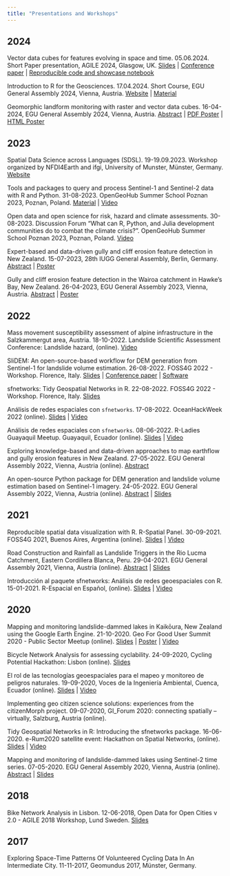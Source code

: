 ```yaml
---
title: "Presentations and Workshops"
---
```


## 2024
Vector data cubes for features evolving in space and time. 05.06.2024. Short Paper presentation, AGILE 2024, Glasgow, UK. [Slides](https://loreabad6.github.io/vdc-space-time-feats/presentation/agile24.html#/title-slide) | [Conference paper](https://doi.org/10.5194/agile-giss-5-16-2024) | [Reproducible code and showcase notebook](https://github.com/loreabad6/vdc-space-time-feats?tab=readme-ov-file)

Introduction to R for the Geosciences. 17.04.2024. Short Course, EGU General Assembly 2024, Vienna, Austria. [Website](https://meetingorganizer.copernicus.org/EGU24/session/49442) | [Material](https://loreabad6.github.io/egu24-sc-R4geosciences/)

Geomorphic landform monitoring with raster and vector data cubes. 16-04-2024, EGU General Assembly 2024, Vienna, Austria. [Abstract](https://doi.org/10.5194/egusphere-egu24-10019) | [PDF Poster](https://research.uni-salzburg.at/ws/portalfiles/portal/35239558/EGU24_AbadL_Poster_BetterLandscape.pdf) | [HTML Poster](https://loreabad6.github.io/posters/EGU24/EGU24-poster-betterland.html)

## 2023

Spatial Data Science across Languages (SDSL). 19-19.09.2023. Workshop organized by NFDI4Earth and ifgi, University of Munster,  Münster, Germany. [Website](https://r-spatial.org/sdsl/)

Tools and packages to query and process Sentinel-1 and Sentinel-2 data with R and Python. 31-08-2023. OpenGeoHub Summer School Poznan 2023, Poznan, Poland. [Material](https://loreabad6.github.io/ogh23/) | [Video](https://doi.org/10.5446/63365)

Open data and open science for risk, hazard and climate assessments. 30-08-2023. Discussion Forum "What can R, Python, and Julia development communities do to combat the climate crisis?". OpenGeoHub Summer School Poznan 2023, Poznan, Poland. [Video](https://youtu.be/qiUh9WjozRA)

Expert-based and data-driven gully and cliff erosion feature detection in New Zealand. 15-07-2023, 28th IUGG General Assembly, Berlin, Germany. [Abstract](https://doi.org/10.57757/IUGG23-0228) | [Poster](https://research.uni-salzburg.at/ws/portalfiles/portal/32837631/IUGG23_AbadL_Poster_BetterPortrait.pdf)

Gully and cliff erosion feature detection in the Wairoa catchment in Hawke’s Bay, New Zealand. 26-04-2023, EGU General Assembly 2023, Vienna, Austria. [Abstract](https://doi.org/10.5194/egusphere-egu23-1468) | [Poster](https://uni-salzburg.elsevierpure.com/files/30166446/EGU23_AbadL_Poster_v2_compressed.pdf)

## 2022

Mass movement susceptibility assessment of alpine infrastructure in the Salzkammergut area, Austria. 18-10-2022. Landslide Scientific Assessment Conference: Landslide hazard, (online). [Video](https://www.youtube.com/watch?v=96H3rLHHazo&ab_channel=LandScient)

SliDEM: An open-source-based workflow for DEM generation from Sentinel-1 for landslide volume estimation. 26-08-2022. FOSS4G 2022 - Workshop. Florence, Italy. [Slides](https://drive.google.com/file/d/1tc5K_Rwd8wFz1pvrpZXZ7StEUtlCWMeJ/view) | [Conference paper](https://doi.org/10.5194/isprs-archives-XLVIII-4-W1-2022-5-2022) | [Software](https://github.com/SliDEM-project/SliDEM-python)

sfnetworks: Tidy Geospatial Networks in R. 22-08-2022. FOSS4G 2022 - Workshop. Florence, Italy. [Slides](https://sfnetworks.github.io/foss4g-workshop/slides/slides)

Análisis de redes espaciales con `sfnetworks`. 17-08-2022. OceanHackWeek 2022 (online). [Slides](https://sfnetworks.github.io/ohw22-es/sfnetworks-es) | [Video](https://youtu.be/G6nTyJZI2tU?feature=shared)

Análisis de redes espaciales con `sfnetworks`. 08-06-2022. R-Ladies Guayaquil Meetup. Guayaquil, Ecuador (online). [Slides](https://sfnetworks.github.io/rladies-gye/slides) | [Video](https://www.youtube.com/watch?v=Av5lhO3Fero&ab_channel=R-LadiesEcuador)

Exploring knowledge-based and data-driven approaches to map earthflow and gully erosion features in New Zealand. 27-05-2022. EGU General Assembly 2022, Vienna, Austria (online). [Abstract](https://doi.org/10.5194/egusphere-egu22-1013) 

An open-source Python package for DEM generation and landslide volume estimation based on Sentinel-1 imagery. 24-05-2022. EGU General Assembly 2022, Vienna, Austria (online). [Abstract](https://doi.org/10.5194/egusphere-egu22-693) | [Slides](https://presentations.copernicus.org/EGU22/EGU22-693_presentation-h520626.pdf)

## 2021

Reproducible spatial data visualization with R. R-Spatial Panel. 30-09-2021. FOSS4G 2021, Buenos Aires, Argentina (online). [Slides](https://loreabad6.github.io/foss4g/slides.html#1) | [Video](https://youtu.be/iA0OQ2Icn6Y)

Road Construction and Rainfall as Landslide Triggers in the Rio Lucma Catchment, Eastern Cordillera Blanca, Peru. 29-04-2021. EGU General Assembly 2021, Vienna, Austria (online). [Abstract](https://meetingorganizer.copernicus.org/EGU21/EGU21-11015.html) |  [Slides](https://loreabad6.github.io/vEGU21_display/display.html#1)

Introducción al paquete sfnetworks: Análisis de redes geoespaciales con R. 15-01-2021. R-Espacial en Español, (online). [Slides](https://sfnetworks.github.io/sfnetworks-REspacialES/slides#1) | [Video](https://www.youtube.com/watch?v=jKRmsOjguqo&ab_channel=REspacialenEspa%C3%B1ol)

## 2020

Mapping and monitoring landslide-dammed lakes in Kaikōura, New Zealand using the Google Earth Engine. 21-10-2020. Geo For Good User Summit 2020 - Public Sector Meetup (online). [Slides](https://qrgo.page.link/izjEp) | [Poster](https://docs.google.com/presentation/d/1FVrxwwuBUsb69OKYbyssNDphket-6V4nhlK1OuXVDdw) | [Video](https://www.youtube.com/live/CbHYkUpCwCI?feature=shared&t=3035)

Bicycle Network Analysis for assessing cyclability. 24-09-2020, Cycling Potential Hackathon: Lisbon (online). [Slides](https://loreabad6.github.io/bna-presentation/bna-presentation.html#1)

El rol de las tecnologías geoespaciales para el mapeo y monitoreo de peligros naturales. 19-09-2020, Voces de la  Ingeniería Ambiental, Cuenca, Ecuador (online).  [Slides](https://loreabad6.github.io/VocesAmbiental/presentacion.html) | [Video](https://www.facebook.com/watch/live/?extid=MZJv41PQtCQ5l6jT&ref=watch_permalink&v=327432258323373)

Implementing geo citizen science solutions: experiences from the citizenMorph project. 09-07-2020, GI_Forum 2020: connecting spatially – virtually, Salzburg, Austria (online).

Tidy Geospatial Networks in R: Introducing the sfnetworks package. 16-06-2020. e-Rum2020 satellite event: Hackathon on Spatial Networks, (online). [Slides](https://www.youtube.com/watch?v=ZXTNXsvKYwo&ab_channel=RobinLovelace) | [Video](https://www.youtube.com/watch?v=ZXTNXsvKYwo&ab_channel=RobinLovelace)

Mapping and monitoring of landslide-dammed lakes using Sentinel-2 time series. 07-05-2020. EGU General Assembly 2020, Vienna, Austria (online).
[Abstract](https://meetingorganizer.copernicus.org/EGU2020/EGU2020-572.html) | [Slides](https://presentations.copernicus.org/EGU2020/EGU2020-572_presentation.pdf)

## 2018

Bike Network Analysis in Lisbon. 12-06-2018, Open Data for Open Cities v 2.0 - AGILE 2018 Workshop, Lund Sweden. [Slides](https://drive.google.com/file/d/1yBzFEb9vSe3ScHxAb-rcWuBYAPYDZpet/view?usp=sharing)

## 2017
Exploring Space-Time Patterns Of Volunteered Cycling Data In An Intermediate City. 11-11-2017, Geomundus 2017, Münster, Germany.

